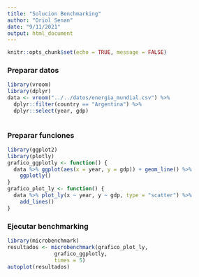 ```yaml
---
title: "Solucion Benchmarking"
author: "Oriol Senan"
date: "9/11/2021"
output: html_document
---
```


```r
knitr::opts_chunk$set(echo = TRUE, message = FALSE)
```

### Preparar datos

```r
library(vroom)
library(dplyr)
data <- vroom("../../datos/energia_mundial.csv") %>%
  dplyr::filter(country == "Argentina") %>%
  dplyr::select(year, gdp)
  
```

### Preparar funciones
```r
library(ggplot2)
library(plotly)
grafico_ggplotly <- function() {
  data %>% ggplot(aes(x = year, y = gdp)) + geom_line() %>%
    ggplotly()
}
grafico_plot_ly <- function() {
  data %>% plot_ly(x ~ year, y ~ gdp, type = "scatter") %>%
    add_lines()
}
```

### Ejecutar benchmarking
```r
library(microbenchmark)
resultados <- microbenchmark(grafico_plot_ly,
               grafico_ggplotly,
               times = 5)
autoplot(resultados)
```